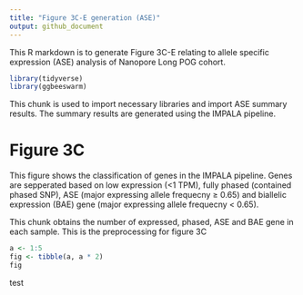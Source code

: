 ```yaml
---
title: "Figure 3C-E generation (ASE)"
output: github_document
---
```


This R markdown is to generate Figure 3C-E relating to allele specific expression (ASE) analysis of Nanopore Long POG cohort. 


```r
library(tidyverse)
library(ggbeeswarm)

```

This chunk is used to import necessary libraries and import ASE summary results. The summary results are generated using the IMPALA pipeline. 

# Figure 3C
This figure shows the classification of genes in the IMPALA pipeline. Genes are sepperated based on low expression (<1 TPM), fully phased (contained phased SNP), ASE (major expressing allele frequecny ≥ 0.65) and biallelic expression (BAE) gene (major expressing allele frequecny < 0.65).

This chunk obtains the number of expressed, phased, ASE and BAE gene in each sample. This is the preprocessing for figure 3C
```r
a <- 1:5
fig <- tibble(a, a * 2)
fig
```
test
